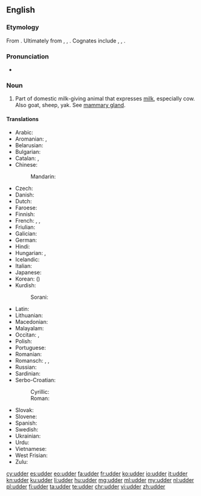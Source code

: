 ==English==

===Etymology===
{{rfe|Surely we have some information on intermediate forms? Proto-Germanic? Old English? Middle English?}}
From {{etyl|ang|en}} {{term/t|ang|ūder}}. Ultimately from {{etyl|ine-pro|en}} {{term/t|ine-pro|*h₁ewHdʰr̥-}}, {{term/t|ine-pro|*h₁owHdʰr̥-}}, {{term/t|ine-pro|*h₁uHdʰr̥-||udder}}. Cognates include {{etyl|sa|-}} {{attention|sa|is there a way to indicate specifically Vedic Sanskrit?}} {{term|sc=Deva|ऊधर्|tr=ū́dhar|lang=sa}}, {{etyl|grc|-}} {{term|οὖθαρ|tr=outhar|lang=grc}}, {{etyl|la|-}} {{term|uber|lang=la}}.

===Pronunciation===
* {{rhymes|ʌdə(r)}}

===Noun===
{{en-noun}}

# Part of domestic milk-giving animal that expresses [[milk]], especially cow.  Also goat, sheep, yak.  See [[mammary gland]].

====Translations====
{{trans-top|part of domestic milk-giving animal that expresses milk}}
* Arabic: {{t-|ar|ضرع|m|tr=Dar3|sc=Arab}}
* Aromanian: {{t-|rup|udzir}}, {{t-|rup|udzãre}}
* Belarusian: {{t-|be|вымя|n|tr=výmja|sc=Cyrl}}
* Bulgarian: {{t-|bg|виме|n|tr=víme}}
* Catalan: {{t-|ca|braguer|m}}, {{t-|ca|mamella|f}}
* Chinese:
*: Mandarin: {{t|cmn|乳房|tr=rǔfáng|sc=Hani}}
* Czech: {{t-|cs|vemeno|n}}
* Danish: {{t+|da|yver|n}}
* Dutch: {{t+|nl|uier|m}}
* Faroese: {{t-|fo|júgur|n}}
* Finnish: {{t+|fi|utare}}
* French: {{t+|fr|pis|m}}, {{t+|fr|tétine}}, {{t+|fr|mamelle}}
* Friulian: {{tø|fur|luvri}}
* Galician: {{t-|gl|ubre|m}}
* German: {{t+|de|Euter|m}}
* Hindi: {{t-|hi|थन|tr=than|sc=Deva}}
* Hungarian: {{t+|hu|tőgy}}, {{t+|hu|emlő}}
* Icelandic: {{t+|is|júgur|n}}
* Italian: {{t+|it|mammella|f}}
* Japanese: {{t-|ja|乳房|tr=ちぶさ, chibusa, にゅうぼう, nyūbō|sc=Jpan}}
* Korean: {{t+|ko|유방|tr=yubang|sc=Kore}} ({{t+|ko|乳房|sc=Kore}})
* Kurdish:
*: Sorani: {{t-|ku|گوان|tr=guwan|sc=ku-Arab}}
{{trans-mid}}
* Latin: {{t+|la|uber|n}}
* Lithuanian: {{t-|lt|tešmuo|m}}
* Macedonian: {{t-|mk|виме|n|tr=víme}}
* Malayalam: {{t+|ml|അകിട്|tr=akitu}}
* Occitan: {{t+|oc|teta|f}}, {{t-|oc|braguièr|m}}
* Polish: {{t+|pl|wymię|n}}
* Portuguese: {{t+|pt|úbere}}
* Romanian: {{t-|ro|uger}}
* Romansch: {{t-|rm|iver}}, {{t-|rm|eiver}}, {{t-|rm|üver}}
* Russian: {{t+|ru|вымя|n|tr=výmja}}
* Sardinian: {{t-|sc|tita|f}}
* Serbo-Croatian:
*: Cyrillic: {{t-|sh|ви̏ме|n|sc=Cyrl}}
*: Roman: {{t-|sh|vȉme|n}}
* Slovak: {{t-|sk|vemeno|n}}
* Slovene: {{t-|sl|vime|n}}
* Spanish: {{t+|es|ubre|f}}
* Swedish: {{t-|sv|juver|n}}
* Ukrainian: {{t-|uk|вим'я|n|tr=vým'ja|sc=Cyrl}}
* Urdu: {{t-|ur|تھن|tr=than|sc=ur-Arab}}
* Vietnamese: {{t-|vi|bầu vú}}
* West Frisian: {{t-|fy|jaar|c}}
* Zulu: {{t-|zu|ibele|c5|c6}}
{{trans-bottom}}

[[cy:udder]]
[[es:udder]]
[[eo:udder]]
[[fa:udder]]
[[fr:udder]]
[[ko:udder]]
[[io:udder]]
[[it:udder]]
[[kn:udder]]
[[ku:udder]]
[[li:udder]]
[[hu:udder]]
[[mg:udder]]
[[ml:udder]]
[[my:udder]]
[[nl:udder]]
[[pl:udder]]
[[fi:udder]]
[[ta:udder]]
[[te:udder]]
[[chr:udder]]
[[vi:udder]]
[[zh:udder]]